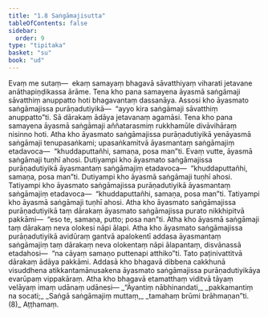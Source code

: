 ```yaml
---
title: "1.8 Saṅgāmajisutta"
tableOfContents: false
sidebar:
  order: 9
type: "tipitaka"
basket: "su"
book: "ud"
---
```



<DynamicBreadcrumb />

<Division number="8" book="ud">

<Paragraph number="37" book="ud">
Evaṃ me sutaṃ—  ekaṃ samayaṃ bhagavā sāvatthiyaṃ viharati jetavane anāthapiṇḍikassa ārāme. Tena kho pana samayena āyasmā saṅgāmaji sāvatthiṃ anuppatto hoti bhagavantaṃ dassanāya. Assosi kho āyasmato saṅgāmajissa purāṇadutiyikā—  “ayyo kira saṅgāmaji sāvatthiṃ anuppatto”ti. Sā dārakaṃ ādāya jetavanaṃ agamāsi.
</Paragraph>

<Paragraph number="38" book="ud">
Tena kho pana samayena āyasmā saṅgāmaji aññatarasmiṃ rukkhamūle divāvihāraṃ nisinno hoti. Atha kho āyasmato saṅgāmajissa purāṇadutiyikā yenāyasmā saṅgāmaji tenupasaṅkami; upasaṅkamitvā āyasmantaṃ saṅgāmajiṃ etadavoca—  “khuddaputtañhi, samaṇa, posa man”ti. Evaṃ vutte, āyasmā saṅgāmaji tuṇhī ahosi.
</Paragraph>

<Paragraph number="39" book="ud">
Dutiyampi kho āyasmato saṅgāmajissa purāṇadutiyikā āyasmantaṃ saṅgāmajiṃ etadavoca—  “khuddaputtañhi, samaṇa, posa man”ti. Dutiyampi kho āyasmā saṅgāmaji tuṇhī ahosi.
</Paragraph>

<Paragraph number="40" book="ud">
Tatiyampi kho āyasmato saṅgāmajissa purāṇadutiyikā āyasmantaṃ saṅgāmajiṃ etadavoca—  “khuddaputtañhi, samaṇa, posa man”ti. Tatiyampi kho āyasmā saṅgāmaji tuṇhī ahosi.
</Paragraph>

<Paragraph number="41" book="ud">
Atha kho āyasmato saṅgāmajissa purāṇadutiyikā taṃ dārakaṃ āyasmato saṅgāmajissa purato nikkhipitvā pakkāmi—  “eso te, samaṇa, putto; posa nan”ti.
</Paragraph>

<Paragraph number="42" book="ud">
Atha kho āyasmā saṅgāmaji taṃ dārakaṃ neva olokesi nāpi ālapi. Atha kho āyasmato saṅgāmajissa purāṇadutiyikā avidūraṃ gantvā apalokentī addasa āyasmantaṃ saṅgāmajiṃ taṃ dārakaṃ neva olokentaṃ nāpi ālapantaṃ, disvānassā etadahosi—  “na cāyaṃ samaṇo puttenapi atthiko”ti. Tato paṭinivattitvā dārakaṃ ādāya pakkāmi. Addasā kho bhagavā dibbena cakkhunā visuddhena atikkantamānusakena āyasmato saṅgāmajissa purāṇadutiyikāya evarūpaṃ vippakāraṃ.
</Paragraph>

<Paragraph number="43" book="ud">
Atha kho bhagavā etamatthaṃ viditvā tāyaṃ velāyaṃ imaṃ udānaṃ udānesi—
</Paragraph>

<Paragraph number="44" type="verses" book="ud">
_“Āyantiṃ nābhinandati,_  
_pakkamantiṃ na socati;_  
_Saṅgā saṅgāmajiṃ muttaṃ,_  
_tamahaṃ brūmi brāhmaṇan”ti. (8)_  


</Paragraph>
</Division>

<Paragraph number="45" type="center" book="ud">
Aṭṭhamaṃ.
</Paragraph>
